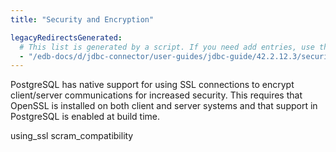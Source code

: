 ```yaml
---
title: "Security and Encryption"

legacyRedirectsGenerated:
  # This list is generated by a script. If you need add entries, use the `legacyRedirects` key.
  - "/edb-docs/d/jdbc-connector/user-guides/jdbc-guide/42.2.12.3/security_and_encryption.html"
---
```


PostgreSQL has native support for using SSL connections to encrypt client/server communications for increased security. This requires that OpenSSL is installed on both client and server systems and that support in PostgreSQL is enabled at build time.

<div id="security_and_encryption" class="registered_link"></div>

<div class="toctree" maxdepth="3">

using_ssl scram_compatibility

</div>
